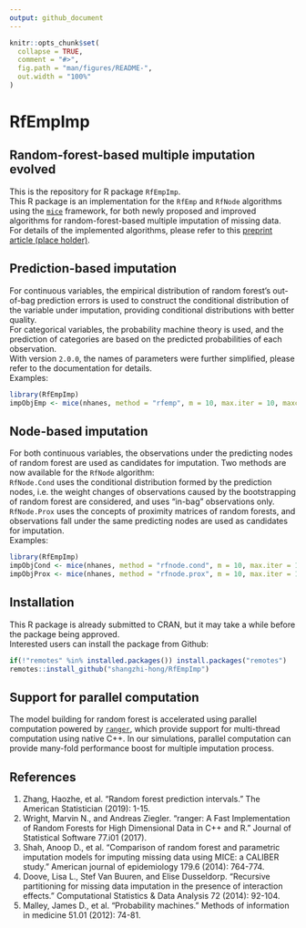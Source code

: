 ```yaml
---
output: github_document
---
```


<!-- README.md is generated from README.Rmd. Please edit that file -->

```r
knitr::opts_chunk$set(
  collapse = TRUE,
  comment = "#>",
  fig.path = "man/figures/README-",
  out.width = "100%"
)
```

# RfEmpImp

## Random-forest-based multiple imputation evolved
This is the repository for R package `RfEmpImp`.  
This R package is an implementation for the `RfEmp` and `RfNode`
algorithms using the [`mice`](https://CRAN.R-project.org/package=mice)
framework, for both newly proposed and improved algorithms for
random-forest-based multiple imputation of missing data.  
For details of the implemented algorithms, please refer to this 
[preprint article (place holder)](https://placeholder).

## Prediction-based imputation
For continuous variables, the empirical distribution of random forest's
out-of-bag prediction errors is used to construct the conditional distribution
of the variable under imputation, providing conditional distributions with
better quality.  
For categorical variables, the probability machine theory is used, and the
prediction of categories are based on the predicted probabilities of each
observation.  
With version `2.0.0`, the names of parameters were further simplified, please
refer to the documentation for details.  
Examples:
```r
library(RfEmpImp)
impObjEmp <- mice(nhanes, method = "rfemp", m = 10, max.iter = 10, maxcor = 1.0)
```

## Node-based imputation
For both continuous variables, the observations under the predicting nodes of
random forest are used as candidates for imputation.
Two methods are now available for the `RfNode` algorithm:  
`RfNode.Cond` uses the conditional distribution formed by the prediction nodes,
i.e. the weight changes of observations caused by the bootstrapping of random
forest are considered, and uses "in-bag" observations only.  
`RfNode.Prox` uses the concepts of proximity matrices of random forests, and
observations fall under the same predicting nodes are used as candidates for
imputation.  
Examples:
```r
library(RfEmpImp)
impObjCond <- mice(nhanes, method = "rfnode.cond", m = 10, max.iter = 10, maxcor = 1.0)
impObjProx <- mice(nhanes, method = "rfnode.prox", m = 10, max.iter = 10, maxcor = 1.0)
```

## Installation
This R package is already submitted to CRAN, but it may take a while before the
package being approved.  
Interested users can install the package from Github:
``` r
if(!"remotes" %in% installed.packages()) install.packages("remotes")
remotes::install_github("shangzhi-hong/RfEmpImp")
```

## Support for parallel computation
The model building for random forest is accelerated using parallel computation
powered by [`ranger`](https://CRAN.R-project.org/package=ranger), which provide
support for multi-thread computation using native C++.  In our simulations,
parallel computation can provide many-fold performance boost for multiple
imputation process.

## References
1. Zhang, Haozhe, et al. "Random forest prediction intervals."
The American Statistician (2019): 1-15.
2. Wright, Marvin N., and Andreas Ziegler. "ranger: A Fast Implementation of
Random Forests for High Dimensional Data in C++ and R." Journal of Statistical
Software 77.i01 (2017).
3. Shah, Anoop D., et al. "Comparison of random forest and parametric imputation
models for imputing missing data using MICE: a CALIBER study." American journal
of epidemiology 179.6 (2014): 764-774.
4. Doove, Lisa L., Stef Van Buuren, and Elise Dusseldorp. "Recursive partitioning
for missing data imputation in the presence of interaction effects."
Computational Statistics & Data Analysis 72 (2014): 92-104.
5. Malley, James D., et al. "Probability machines." Methods of information in
medicine 51.01 (2012): 74-81.
